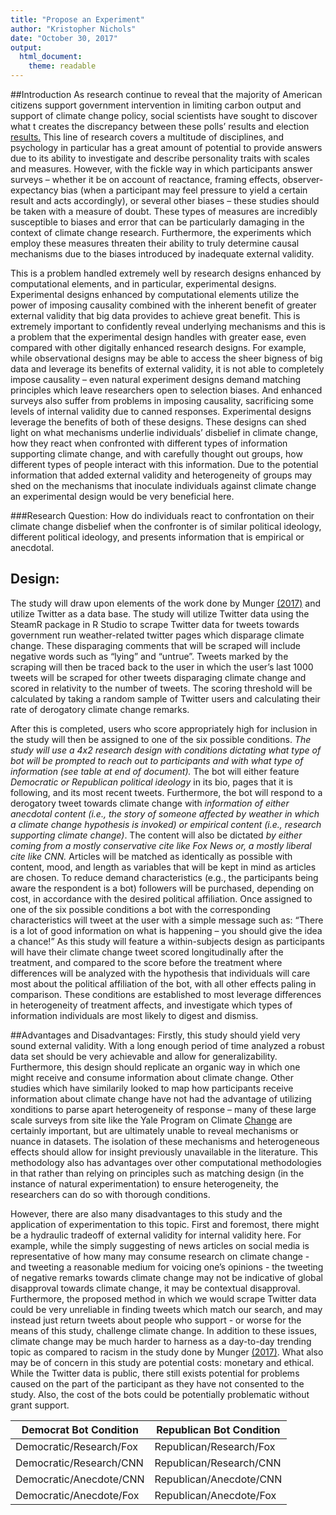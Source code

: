```yaml
---
title: "Propose an Experiment"
author: "Kristopher Nichols"
date: "October 30, 2017"
output: 
  html_document:
    theme: readable
---
```

##Introduction
As research continue to reveal that the majority of American citizens support government intervention in limiting carbon output and support of climate change policy, social scientists have sought to discover what t creates the discrepancy between these polls’ results and election [results.](http://climatecommunication.yale.edu/publications/more-americans-perceive-harm-from-global-warming-survey-finds/) This line of research covers a multitude of disciplines, and  psychology in particular has a great amount of potential to provide answers due to its ability to investigate and describe personality traits with scales and measures. However, with the fickle way in which participants answer surveys – whether it be on account of reactance, framing effects, observer-expectancy bias (when a participant may feel pressure to yield a certain result and acts accordingly), or several other biases – these studies should be taken with a measure of doubt. These types of measures are incredibly susceptible to biases and error that can be particularly damaging in the context of climate change research. Furthermore, the experiments which employ these measures threaten their ability to truly determine causal mechanisms due to the biases introduced by inadequate external validity. 

This is a problem handled extremely well by research designs enhanced by computational elements, and in particular, experimental designs. Experimental designs enhanced by computational elements utilize the power of imposing causality combined with the inherent benefit of greater external validity that big data provides to achieve great benefit. This is extremely important to confidently reveal underlying mechanisms and this is a problem that the experimental design handles with greater ease, even compared with other digitally enhanced research designs. For example, while observational designs may be able to access the sheer bigness of big data and leverage its benefits of external validity, it is not able to completely impose causality – even natural experiment designs demand matching principles which leave researchers open to selection biases. And enhanced surveys also suffer from problems in imposing causality, sacrificing some levels of internal validity due to canned responses. Experimental designs leverage the benefits of both of these designs. These designs can shed light on what mechanisms underlie individuals’ disbelief in climate change, how they react when confronted with different types of information supporting climate change, and with carefully thought out groups, how different types of people interact with this information. Due to the potential information that added external validity and heterogeneity of groups may shed on the mechanisms that inoculate individuals against climate change an experimental design would be very beneficial here. 

###Research Question:
How do individuals react to confrontation on their climate change disbelief when the confronter is of similar political ideology, different political ideology, and presents information that is empirical or anecdotal.

## Design:
The study will draw upon elements of the work done by Munger [(2017)]( https://link-springer-com.proxy.uchicago.edu/article/10.1007%2Fs11109-016-9373-5) and utilize Twitter as a data base. The study will utilize Twitter data using the SteamR package in R Studio to scrape Twitter data for tweets towards government run weather-related twitter pages which disparage climate change. These disparaging comments that will be scraped will include negative words such as “lying” and “untrue”. Tweets marked by the scraping will then be traced back to the user in which the user’s last 1000 tweets will be scraped for other tweets disparaging climate change and scored in relativity to the number of tweets. The scoring threshold will be calculated by taking a random sample of Twitter users and calculating their rate of derogatory climate change remarks. 

After this is completed, users who score appropriately high for inclusion in the study will then be assigned to one of the six possible conditions. *The study will use a 4x2 research design with conditions dictating what type of bot will be prompted to reach out to participants and with what type of information (see table at end of document).* The bot will either feature *Democratic or Republican political ideology* in its bio, pages that it is following, and its most recent tweets.  Furthermore, the bot will respond to a derogatory tweet towards climate change with *information of either anecdotal content (i.e., the story of someone affected by weather in which a climate change hypothesis is invoked) or empirical content (i.e., research supporting climate change)*. The content will also be dictated *by either coming from a mostly conservative cite like Fox News or, a mostly liberal cite like CNN.* Articles will be matched as identically as possible with content, mood, and length as variables that will be kept in mind as articles are chosen. To reduce demand characteristics (e.g., the participants being aware the respondent is a bot) followers will be purchased, depending on cost, in accordance with the desired political affiliation. Once assigned to one of the six possible conditions a bot with the corresponding characteristics will tweet at the user with a simple message such as: “There is a lot of good information on what is happening – you should give the idea a chance!”  As this study will feature a within-subjects design as participants will have their climate change tweet scored longitudinally after the treatment, and compared to the score before the treatment where differences will be analyzed with the hypothesis that individuals will care most about the political affiliation of the bot, with all other effects paling in comparison. These conditions are established to most leverage differences in heterogeneity of treatment affects, and investigate which types of information individuals are most likely to digest and dismiss. 

##Advantages and Disadvantages:
Firstly, this study should yield very sound external validity. With a long enough period of time analyzed a robust data set should be very achievable and allow for generalizability. Furthermore, this design should replicate an organic way in which one might receive and consume information about climate change. Other studies which have similarily looked to map how participants receive information about climate change have not had the advantage of utilizing xonditions to parse apart heterogeneity of response – many of these large scale surveys from site like the Yale Program on Climate [Change]( http://climatecommunication.yale.edu/topic/beliefs-attitudes/) are certainly important, but are ultimately unable to reveal mechanisms or nuance in datasets. The isolation of these mechanisms and heterogeneous effects should allow for insight previously unavailable in the literature. This methodology also has advantages over other computational methodologies in that rather than relying on principles such as matching design (in the instance of natural experimentation) to ensure heterogeneity, the researchers can do so with thorough conditions.

However, there are also many disadvantages to this study and the application of experimentation to this topic. First and foremost, there might be a hydraulic tradeoff of external validity for internal validity here. For example, while the simply suggesting of news articles on social media is representative of how many may consume research on climate change - and tweeting a reasonable medium for voicing one’s opinions - the tweeting of negative remarks towards climate change may not be indicative of global disapproval towards climate change, it may be contextual disapproval. Furthermore, the proposed method in which we would scrape Twitter data could be very unreliable in finding tweets which match our search, and may instead just return tweets about people who support - or worse for the means of this study, challenge climate change. In addition to these issues, climate change may be much harder to harness as a day-to-day trending topic as compared to racism in the study done by Munger [(2017)]( https://link-springer-com.proxy.uchicago.edu/article/10.1007%2Fs11109-016-9373-5). 
What also may be of concern in this study are potential costs: monetary and ethical. While the Twitter data is public, there still exists potential for problems caused on the part of the participant as they have not consented to the study. Also, the cost of the bots could be potentially problematic without grant support.


Democrat Bot Condition |Republican Bot Condition
-----------------------|-------------------------
Democratic/Research/Fox|	Republican/Research/Fox
Democratic/Research/CNN|	Republican/Research/CNN
Democratic/Anecdote/CNN|	Republican/Anecdote/CNN
Democratic/Anecdote/Fox|	Republican/Anecdote/Fox
